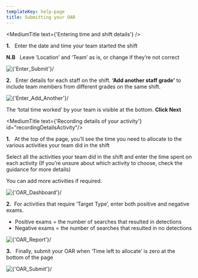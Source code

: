 ```yaml
---
templateKey: help-page
title: Submitting your OAR
---
```


<MediumTitle text={'Entering time and shift details'} />

**1.** &nbsp; Enter the date and time your team started the shift

**N.B** &nbsp; Leave ‘Location’ and ‘Team’ as is, or change if they’re not correct

<div style={{marginBottom: "20px"}}>
    <Image source={'/images/help/EnteringTimeShifts/submit.png'} alt={'Enter_Submit'}/>
</div>

**2.** &nbsp; Enter details for each staff on the shift. **‘Add another staff grade’** to include team members from different grades on the same shift.

<div style={{marginBottom: "20px"}}>
    <Image source={'/images/help/EnteringTimeShifts/add-another.png'} alt={'Enter_Add_Another'}/>
</div>

The ‘total time worked’ by your team is visible at the bottom. **Click Next**


<MediumTitle text={'Recording details of your activity'} id="recordingDetailsActivity"/>

**1.** &nbsp; At the top of the page, you’ll see the time you need to allocate to the various activities your team did in the shift

Select all the activities your team did in the shift and enter the time spent on each activity (If you’re unsure about which activity to choose, check the guidance for more details)

You can add more activities if required.

<div style={{marginBottom: "20px"}}>
    <Image source={'/images/help/RecordingDetails/1.png'} alt={'OAR_Dashboard'}/>
</div>

**2.** &nbsp;For activities that require ‘Target Type’, enter both positive and negative exams.

<ul class="govuk-list govuk-list--bullet">
  <li><span class="govuk-!-font-weight-bold">Positive exams</span> = the number of searches that resulted in detections</li>
  <li><span class="govuk-!-font-weight-bold">Negative exams</span> = the number of searches that resulted in no detections</li>
</ul>

<div style={{marginBottom: "20px"}}>
    <Image source={'/images/help/RecordingDetails/2.png'} alt={'OAR_Report'}/>
</div>

**3.** &nbsp; Finally, submit your OAR when ‘Time left to allocate’ is zero at the bottom of the page

<div style={{marginBottom: "20px"}}>
    <Image source={'/images/help/RecordingDetails/3.png'} alt={'OAR_Submit'}/>
</div>

